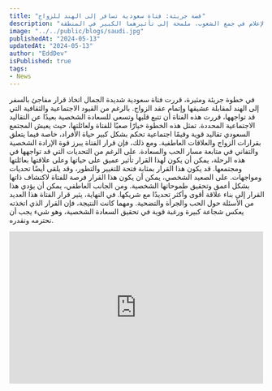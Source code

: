 ```yaml
---
title: "قصة جريئة: فتاة سعودية تسافر إلى الهند للزواج"
description: "مناقشة وجدل حاد على وسائل التواصل حول تصريحات خديجة بن قنة وحفيظ دراجي، تتناول وحدة الدول ودور الإعلام في جمع الشعوب، ملمحة إلى تأثيرهما الكبير في المنطقة."
image: "../../public/blogs/saudi.jpg"
publishedAt: "2024-05-13"
updatedAt: "2024-05-13"
author: "EddDev"
isPublished: true
tags:
- News
---
```


في خطوة جريئة ومثيرة، قررت فتاة سعودية شديدة الجمال اتخاذ قرار مفاجئ بالسفر إلى الهند لمقابلة عشيقها وإتمام عقد الزواج. بالرغم من القيود الاجتماعية والثقافية التي قد تواجهها، قررت هذه الفتاة أن تتبع قلبها وتسعى للسعادة الشخصية بعيدًا عن التقاليد الاجتماعية المحددة. تمثل هذه الخطوة خيارًا صعبًا للفتاة ولعائلتها، حيث يعيش المجتمع السعودي تقاليد قوية وقيمًا اجتماعية تحكم بشكل كبير حياة الأفراد، خاصة فيما يتعلق بقرارات الزواج والعلاقات العاطفية. ومع ذلك، فإن قرار الفتاة يبرز قوة الإرادة الشخصية والتفاني في متابعة مسار الحب والسعادة. على الرغم من التحديات التي قد تواجهها في هذه الرحلة، يمكن أن يكون لهذا القرار تأثير عميق على حياتها وعلى علاقتها بعائلتها ومجتمعها. قد يكون هذا القرار بمثابة فتحة للتغيير والتطور، وقد يلقى أيضًا تحديات ومواجهات. على الصعيد الشخصي، يمكن أن يكون هذا القرار فرصة للفتاة لاكتشاف ذاتها بشكل أعمق وتحقيق طموحاتها الشخصية. ومن الجانب العاطفي، يمكن أن يؤدي هذا القرار إلى بناء علاقة أقوى وأكثر تحديدًا مع شريكها. في النهاية، يثير قرار الفتاة هذا العديد من الأسئلة حول الحب والجرأة والتضحية. ومهما كانت النتيجة، فإن القرار الذي اتخذته يعكس شجاعة كبيرة ورغبة قوية في تحقيق السعادة الشخصية، وهو شيء يجب أن نحترمه ونقدره.

<iframe src="https://web.facebook.com/watch?v=1612631389494861" width="500" height="300" frameborder="0" allowfullscreen></iframe>

